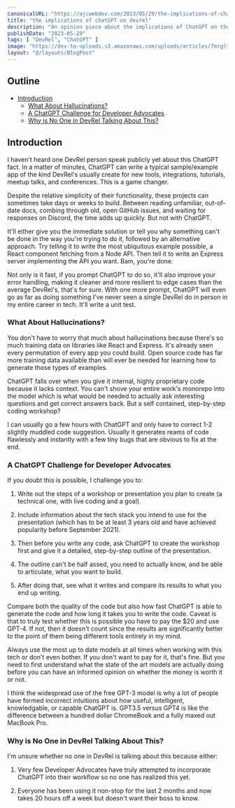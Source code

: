 ```yaml
---
canonicalURL: "https://ajcwebdev.com/2023/05/29/the-implications-of-chatgpt-for-devrel/"
title: "the implications of chatGPT on devrel"
description: "An opinion piece about the implications of ChatGPT on the workflows and careers of Developer Advocates and others working in the DevRel field."
publishDate: "2023-05-29"
tags: [ "DevRel", "ChatGPT" ]
image: "https://dev-to-uploads.s3.amazonaws.com/uploads/articles/7mrgltnlcp11ja4uzmjo.png"
layout: "@/layouts/BlogPost"
---
```


## Outline

- [Introduction](#introduction)
  - [What About Hallucinations?](#what-about-hallucinations)
  - [A ChatGPT Challenge for Developer Advocates](#a-chatgpt-challenge-for-developer-advocates)
  - [Why is No One in DevRel Talking About This?](#why-is-no-one-in-devrel-talking-about-this)

## Introduction

I haven't heard one DevRel person speak publicly yet about this ChatGPT fact. In a matter of minutes, ChatGPT can write a typical sample/example app of the kind DevRel's usually create for new tools, integrations, tutorials, meetup talks, and conferences. This is a game changer.

Despite the relative simplicity of their functionality, these projects can sometimes take days or weeks to build. Between reading unfamiliar, out-of-date docs, combing through old, open GitHub issues, and waiting for responses on Discord, the time adds up quickly. But not with ChatGPT.

It'll either give you the immediate solution or tell you why something can't be done in the way you're trying to do it, followed by an alternative approach. Try telling it to write the most ubiquitous example possible, a React component fetching from a Node API. Then tell it to write an Express server implementing the API you want. Bam, you're done.

Not only is it fast, if you prompt ChatGPT to do so, it'll also improve your error handling, making it cleaner and more resilient to edge cases than the average DevRel's, that's for sure. With one more prompt, ChatGPT will even go as far as doing something I've never seen a single DevRel do in person in my entire career in tech. It'll write a unit test.

### What About Hallucinations?

You don't have to worry that much about hallucinations because there's so much training data on libraries like React and Express. It's already seen every permutation of every app you could build. Open source code has far more training data available than will ever be needed for learning how to generate those types of examples.

ChatGPT falls over when you give it internal, highly proprietary code because it lacks context. You can't shove your entire work's monorepo into the model which is what would be needed to actually ask interesting questions and get correct answers back. But a self contained, step-by-step coding workshop?

I can usually go a few hours with ChatGPT and only have to correct 1-2 slightly muddled code suggestion. Usually it generates reams of code flawlessly and instantly with a few tiny bugs that are obvious to fix at the end.

### A ChatGPT Challenge for Developer Advocates

If you doubt this is possible, I challenge you to:

1. Write out the steps of a workshop or presentation you plan to create (a technical one, with live coding and a goal).

2. Include information about the tech stack you intend to use for the presentation (which has to be at least 3 years old and have achieved popularity before September 2021).

3. Then before you write any code, ask ChatGPT to create the workshop first and give it a detailed, step-by-step outline of the presentation.

4. The outline can't be half assed, you need to actually know, and be able to articulate, what you want to build.

5. After doing that, see what it writes and compare its results to what you end up writing.

Compare both the quality of the code but also how fast ChatGPT is able to generate the code and how long it takes you to write the code. Caveat is that to truly test whether this is possible you have to pay the $20 and use GPT-4. If not, then it doesn't count since the results are significantly better to the point of them being different tools entirely in my mind.

Always use the most up to date models at all times when working with this tech or don't even bother. If you don't want to pay for it, that's fine. But you need to first understand what the state of the art models are actually doing before you can have an informed opinion on whether the money is worth it or not.

I think the widespread use of the free GPT-3 model is why a lot of people have formed incorrect intuitions about how useful, intelligent, knowledgable, or capable ChatGPT is. GPT3.5 versus GPT4 is like the difference between a hundred dollar ChromeBook and a fully maxed out MacBook Pro.

### Why is No One in DevRel Talking About This?

I'm unsure whether no one in DevRel is talking about this because either:

1. Very few Developer Advocates have truly attempted to incorporate ChatGPT into their workflow so no one has realized this yet.

2. Everyone has been using it non-stop for the last 2 months and now takes 20 hours off a week but doesn't want their boss to know.